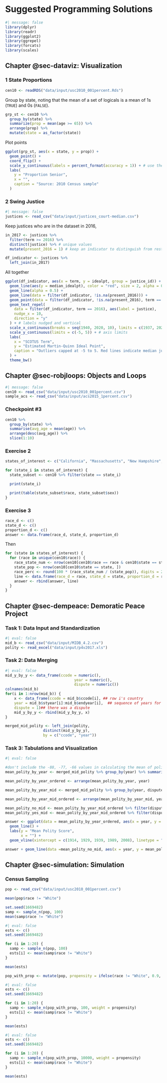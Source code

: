 # Suggested Programming Solutions {.unnumbered}

```r
#| message: false
library(dplyr)
library(readr)
library(ggplot2)
library(ggrepel)
library(forcats)
library(scales)
```

## Chapter @sec-dataviz: Visualization

### 1 State Proportions {.unnumbered}

```r
cen10 <- readRDS("data/input/usc2010_001percent.Rds")
```

Group by state, noting that the mean of a set of logicals is a mean of 1s (`TRUE`) and 0s (`FALSE`).

```r
grp_st <- cen10 %>%
  group_by(state) %>%
  summarize(prop = mean(age >= 65)) %>%
  arrange(prop) %>%
  mutate(state = as_factor(state))
```

Plot points

```r
ggplot(grp_st, aes(x = state, y = prop)) +
  geom_point() +
  coord_flip() +
  scale_y_continuous(labels = percent_format(accuracy = 1)) + # use the scales package to format percentages
  labs(
    y = "Proportion Senior",
    x = "",
    caption = "Source: 2010 Census sample"
  )
```

### 2 Swing Justice {.unnumbered}

```r
#| message: false
justices <- read_csv("data/input/justices_court-median.csv")
```

Keep justices who are in the dataset in 2016,

```r
in_2017 <- justices %>%
  filter(term >= 2016) %>%
  distinct(justice) %>% # unique values
  mutate(present_2016 = 1) # keep an indicator to distinguish from rest after merge

df_indicator <- justices %>%
  left_join(in_2017)
```

All together

```r
ggplot(df_indicator, aes(x = term, y = idealpt, group = justice_id)) +
  geom_line(aes(y = median_idealpt), color = "red", size = 2, alpha = 0.1) +
  geom_line(alpha = 0.5) +
  geom_line(data = filter(df_indicator, !is.na(present_2016))) +
  geom_point(data = filter(df_indicator, !is.na(present_2016), term == 2018)) +
  geom_text_repel(
    data = filter(df_indicator, term == 2016), aes(label = justice),
    nudge_x = 10,
    direction = "y"
  ) + # labels nudged and vertical
  scale_x_continuous(breaks = seq(1940, 2020, 10), limits = c(1937, 2020)) + # axis breaks
  scale_y_continuous(limits = c(-5, 5)) + # axis limits
  labs(
    x = "SCOTUS Term",
    y = "Estimated Martin-Quinn Ideal Point",
    caption = "Outliers capped at -5 to 5. Red lines indicate median justice. Current justices of the 2017 Court in black."
  ) +
  theme_bw()
```

## Chapter @sec-robjloops: Objects and Loops

```r
#| message: false
cen10 <- read_csv("data/input/usc2010_001percent.csv")
sample_acs <- read_csv("data/input/acs2015_1percent.csv")
```

### Checkpoint #3 {.unnumbered}

```r
cen10 %>%
  group_by(state) %>%
  summarise(avg_age = mean(age)) %>%
  arrange(desc(avg_age)) %>%
  slice(1:10)
```

### Exercise 2 {.unnumbered}

```r
states_of_interest <- c("California", "Massachusetts", "New Hampshire", "Washington")

for (state_i in states_of_interest) {
  state_subset <- cen10 %>% filter(state == state_i)

  print(state_i)

  print(table(state_subset$race, state_subset$sex))
}
```

### Exercise 3 {.unnumbered}

```r
race_d <- c()
state_d <- c()
proportion_d <- c()
answer <- data.frame(race_d, state_d, proportion_d)
```

Then

```r
for (state in states_of_interest) {
  for (race in unique(cen10$race)) {
    race_state_num <- nrow(cen10[cen10$race == race & cen10$state == state, ])
    state_pop <- nrow(cen10[cen10$state == state, ])
    race_perc <- round(100 * (race_state_num / (state_pop)), digits = 2)
    line <- data.frame(race_d = race, state_d = state, proportion_d = race_perc)
    answer <- rbind(answer, line)
  }
}
```

## Chapter @sec-dempeace: Demoratic Peace Project

### Task 1: Data Input and Standardization {.unnumbered}

```r
#| eval: false
mid_b <- read_csv("data/input/MIDB_4.2.csv")
polity <- read_excel("data/input/p4v2017.xls")

```

### Task 2: Data Merging {.unnumbered}

```r
#| eval: false
mid_y_by_y <- data_frame(ccode = numeric(),
                               year = numeric(),
                               dispute = numeric())
colnames(mid_b)
for(i in 1:nrow(mid_b)) {
    x <- data_frame(ccode = mid_b$ccode[i], ## row i's country
    year = mid_b$styear[i]:mid_b$endyear[i],  ## sequence of years for dispute in row i
    dispute = 1)## there was a dispute
    mid_y_by_y <- rbind(mid_y_by_y, x)
}

merged_mid_polity <- left_join(polity,
                 distinct(mid_y_by_y),
                 by = c("ccode", "year"))
```

### Task 3: Tabulations and Visualization {.unnumbered}

```r
#| eval: false

#don't include the -88, -77, -66 values in calculating the mean of polity
mean_polity_by_year <- merged_mid_polity %>% group_by(year) %>% summarise(mean_polity = mean(polity[which(polity <11 & polity > -11)]))

mean_polity_by_year_ordered <- arrange(mean_polity_by_year, year) 

mean_polity_by_year_mid <- merged_mid_polity %>% group_by(year, dispute) %>% summarise(mean_polity_mid = mean(polity[which(polity <11 & polity > -11)]))

mean_polity_by_year_mid_ordered <- arrange(mean_polity_by_year_mid, year) 

mean_polity_no_mid <- mean_polity_by_year_mid_ordered %>% filter(dispute == 0)
mean_polity_yes_mid <- mean_polity_by_year_mid_ordered %>% filter(dispute == 1)

answer <- ggplot(data = mean_polity_by_year_ordered, aes(x = year, y = mean_polity)) +
  geom_line() +
  labs(y = "Mean Polity Score",
       x = "") +
  geom_vline(xintercept = c(1914, 1929, 1939, 1989, 2008), linetype = "dashed")

answer + geom_line(data =mean_polity_no_mid, aes(x = year, y = mean_polity_mid), col = "indianred") + geom_line(data =mean_polity_yes_mid, aes(x = year, y = mean_polity_mid), col = "dodgerblue")

```

## Chapter @sec-simulation: Simulation

### Census Sampling

```r
pop <- read_csv("data/input/usc2010_001percent.csv")
```

```r
mean(pop$race != "White")
```

```r
set.seed(1669482)
samp <- sample_n(pop, 100)
mean(samp$race != "White")
```

```r
#| eval: false
ests <- c()
set.seed(1669482)

for (i in 1:20) {
  samp <- sample_n(pop, 100)
  ests[i] <- mean(samp$race != "White")
}

mean(ests)
```

```r
pop_with_prop <- mutate(pop, propensity = ifelse(race != "White", 0.9, 1))
```

```r
#| eval: false
ests <- c()
set.seed(1669482)

for (i in 1:20) {
  samp <- sample_n(pop_with_prop, 100, weight = propensity)
  ests[i] <- mean(samp$race != "White")
}

mean(ests)
```

```r
#| eval: false
ests <- c()
set.seed(1669482)

for (i in 1:20) {
  samp <- sample_n(pop_with_prop, 10000, weight = propensity)
  ests[i] <- mean(samp$race != "White")
}

mean(ests)
```

